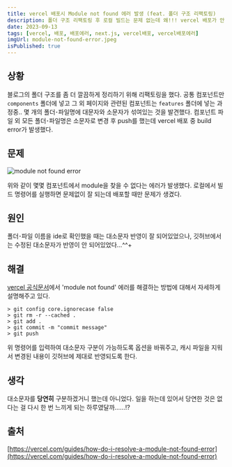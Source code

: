 ```yaml
---
title: vercel 배포시 Module not found 에러 발생 (feat. 폴더 구조 리팩토링)
description: 폴더 구조 리팩토링 후 로컬 빌드는 문제 없는데 왜!!! vercel 배포가 안 되는걸까!!!
date: 2023-09-13
tags: [vercel, 배포, 배포에러, next.js, vercel배포, vercel배포에러]
imgUrl: module-not-found-error.jpeg
isPublished: true
---
```


## 상황

블로그의 폴더 구조를 좀 더 깔끔하게 정리하기 위해 리팩토링을 했다. 공통 컴포넌트만 `components` 폴더에 넣고 그 외 페이지와 관련된 컴포넌트는 `features` 폴더에 넣는 과정중.. 몇 개의 폴더･파일명에 대문자와 소문자가 섞여있는 것을 발견했다. 컴포넌트 파일 외 모든 폴더･파일명은 소문자로 변경 후 push를 했는데 vercel 배포 중 build error가 발생했다.

## 문제
![module not found error](https://github.com/yunjeoming/yuns-blog/assets/76480300/ef785cf8-c3a7-4265-b537-2bb3399965d7)

위와 같이 몇몇 컴포넌트에서 module을 찾을 수 없다는 에러가 발생했다. 로컬에서 빌드 명령어를 실행하면 문제없이 잘 되는데 배포할 때만 문제가 생겼다.

## 원인
폴더･파일 이름을 ide로 확인했을 때는 대소문자 반영이 잘 되어있었으나, 깃허브에서는 수정된 대소문자가 반영이 안 되어있었다...^^+

## 해결
[vercel 공식문서](https://vercel.com/guides/how-do-i-resolve-a-module-not-found-error)에서 'module not found' 에러를 해결하는 방법에 대해서 자세하게 설명해주고 있다.

```shell
> git config core.ignorecase false
> git rm -r --cached .
> git add .
> git commit -m "commit message"
> git push
```

위 명령어를 입력하여 대소문자 구분이 가능하도록 옵션을 바꿔주고, 캐시 파일을 지워서 변경된 내용이 깃허브에 제대로 반영되도록 한다.


## 생각
대소문자를 **당연히** 구분하겠거니 했는데 아니었다. 일을 하는데 있어서 당연한 것은 없다는 걸 다시 한 번 느끼게 되는 하루였달까......!?

## 출처
[https://vercel.com/guides/how-do-i-resolve-a-module-not-found-error](https://vercel.com/guides/how-do-i-resolve-a-module-not-found-error)